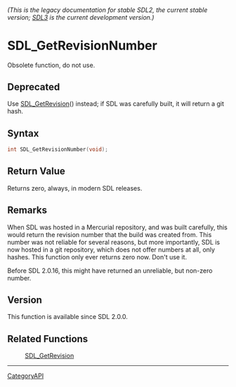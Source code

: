 ====== (This is the legacy documentation for stable SDL2, the current stable version; [https://wiki.libsdl.org/SDL3/ SDL3] is the current development version.) ======
= SDL_GetRevisionNumber =

Obsolete function, do not use.

== Deprecated ==

Use [[SDL_GetRevision]]() instead; if SDL was carefully built, it will
return a git hash.

== Syntax ==

<syntaxhighlight lang='c'>
int SDL_GetRevisionNumber(void);
</syntaxhighlight>

== Return Value ==

Returns zero, always, in modern SDL releases.

== Remarks ==

When SDL was hosted in a Mercurial repository, and was built carefully,
this would return the revision number that the build was created from. This
number was not reliable for several reasons, but more importantly, SDL is
now hosted in a git repository, which does not offer numbers at all, only
hashes. This function only ever returns zero now. Don't use it.

Before SDL 2.0.16, this might have returned an unreliable, but non-zero
number.

== Version ==

This function is available since SDL 2.0.0.

== Related Functions ==

:[[SDL_GetRevision]]

----
[[CategoryAPI]]


